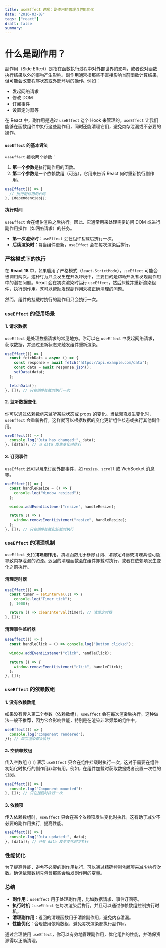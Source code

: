 ```yaml
---
title: useEffect 详解：副作用的管理与性能优化
date: "2016-03-08"
tags: ["react"]
draft: false
summary:
---
```


# 什么是副作用？

副作用（Side Effect）是指在函数执行过程中对外部世界的影响，或者说对函数执行结果以外的事物产生影响。副作用通常指那些不直接影响当前函数计算结果，但可能会改变程序状态或外部环境的操作。例如：

- 发起网络请求
- 修改 DOM
- 订阅事件
- 设置定时器等

在 React 中，副作用是通过 `useEffect` 这个 Hook 来管理的。`useEffect` 让我们能够在函数组件中执行这些副作用，同时还能清理它们，避免内存泄漏或不必要的操作。

#### `useEffect` 的基本语法

`useEffect` 接收两个参数：

1. **第一个参数**是执行副作用的函数。
2. **第二个参数**是一个依赖数组（可选）。它用来告诉 React 何时重新执行副作用。

```javascript
useEffect(() => {
  // 执行副作用的代码
}, [dependencies]);
```

#### 执行时间

`useEffect` 会在组件渲染之后执行。因此，它通常用来处理需要访问 DOM 或进行副作用操作（如网络请求）的任务。

- **第一次渲染时**：`useEffect` 会在组件挂载后执行一次。
- **后续渲染时**：每当组件更新，`useEffect` 会在每次渲染后执行。

### 严格模式下的执行

在 **React 18** 中，如果启用了严格模式（`React.StrictMode`），`useEffect` 可能会被调用两次。这种行为只会发生在开发环境中，主要目的是帮助开发者发现副作用中的潜在问题。React 会在初次渲染时运行 `useEffect`，然后卸载并重新渲染组件，执行副作用。这可以帮助发现副作用未被正确清理的问题。

然而，组件的挂载时执行的副作用只会执行一次。

### `useEffect` 的使用场景

#### 1. **请求数据**

`useEffect` 是处理数据请求的常见地方。你可以在 `useEffect` 中发起网络请求，获取数据，并通过更新状态来触发组件重新渲染。

```javascript
useEffect(() => {
  const fetchData = async () => {
    const response = await fetch("https://api.example.com/data");
    const data = await response.json();
    setData(data);
  };

  fetchData();
}, []); // 只在组件挂载时执行一次
```

#### 2. **监听数据变化**

你可以通过依赖数组来监听某些状态或 props 的变化。当依赖项发生变化时，`useEffect` 会重新执行。这样就可以根据数据的变化更新组件状态或执行其他副作用。

```javascript
useEffect(() => {
  console.log("Data has changed:", data);
}, [data]); // 当 data 发生变化时执行
```

#### 3. **订阅事件**

`useEffect` 还可以用来订阅外部事件，如 `resize`、`scroll` 或 WebSocket 消息等。

```javascript
useEffect(() => {
  const handleResize = () => {
    console.log("Window resized");
  };

  window.addEventListener("resize", handleResize);

  return () => {
    window.removeEventListener("resize", handleResize);
  };
}, []); // 只在组件挂载和卸载时执行
```

### `useEffect` 的清理机制

`useEffect` 支持**清理副作用**。清理函数用于移除订阅、清除定时器或清理其他可能导致内存泄漏的资源。返回的清理函数会在组件卸载时执行，或者在依赖项发生变化之前执行。

#### 清理定时器

```javascript
useEffect(() => {
  const timer = setInterval(() => {
    console.log("Timer tick");
  }, 1000);

  return () => clearInterval(timer); // 清理定时器
}, []);
```

#### 清理事件监听器

```javascript
useEffect(() => {
  const handleClick = () => console.log("Button clicked");

  window.addEventListener("click", handleClick);

  return () => {
    window.removeEventListener("click", handleClick);
  };
}, []);
```

### `useEffect` 的依赖数组

#### 1. **没有依赖数组**

如果没有传入第二个参数（依赖数组），`useEffect` 会在每次渲染后执行。这种做法一般不推荐，因为它会影响性能，特别是在渲染非常频繁的组件中。

```javascript
useEffect(() => {
  console.log("Component rendered");
}); // 每次渲染都会执行
```

#### 2. **空依赖数组**

传入空数组 (`[]`) 表示 `useEffect` 只会在组件挂载时执行一次，这对于需要在组件初始化时执行的副作用非常有用。例如，在组件加载时获取数据或者设置一次性的订阅。

```javascript
useEffect(() => {
  console.log("Component mounted");
}, []); // 只在挂载时执行一次
```

#### 3. **依赖项**

传入依赖数组时，`useEffect` 只会在某个依赖项发生变化时执行。这有助于减少不必要的副作用执行，提高性能。

```javascript
useEffect(() => {
  console.log("Data updated:", data);
}, [data]); // 只有 data 发生变化时才执行
```

### 性能优化

为了提高性能，避免不必要的副作用执行，可以通过精确控制依赖项来减少执行次数。确保依赖数组只包含那些会触发副作用的变量。

### 总结

- **副作用**：`useEffect` 用于处理副作用，比如数据请求、事件订阅等。
- **执行时机**：`useEffect` 在每次渲染后执行，并且可以通过依赖数组控制执行时机。
- **清理副作用**：返回的清理函数用于清除副作用，避免内存泄漏。
- **性能优化**：合理使用依赖数组，避免每次渲染都执行副作用。

通过合理使用 `useEffect`，你可以有效地管理副作用，优化组件的性能，并确保资源得以正确清理。
